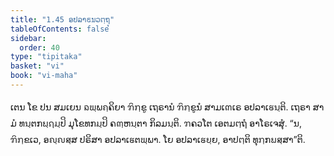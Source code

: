 ```yaml
---
title: "1.45 ອປລາຬນວຕ຺ຖຸ"
tableOfContents: false
sidebar:
  order: 40
type: "tipitaka"
basket: "vi"
book: "vi-maha"
---
```



<DynamicBreadcrumb />

<Paragraph number="480" book="vi-maha">
ເຕນ ໂຂ ປນ ສມເຍນ ຉພ຺ພຄ຺ຄິຍາ ຠິກ຺ຂູ ເຖຣານໍ ຠິກ຺ຂູນໍ ສາມເຓເຣ ອປລາເຬນ຺ຕິ. ເຖຣາ ສາມໍ ທນ຺ຕກຏ຺ຐມ຺ປິ ມຸໂຂທກມ຺ປິ ຄຓ຺ຫນ຺ຕາ ກິລມນ຺ຕິ. ຠຄວໂຕ ເອຕມຕ຺ຖໍ ອາໂຣເຈສຸໍ. “ນ, ຠິກ຺ຂເວ, ອຎ຺ຎສ຺ສ ປຣິສາ ອປລາເຬຕພ຺ພາ. ໂຍ ອປລາເຬຍ຺ຍ, ອາປຕ຺ຕິ ທຸກ຺ກຏສ຺ສາ”ຕິ.
</Paragraph>